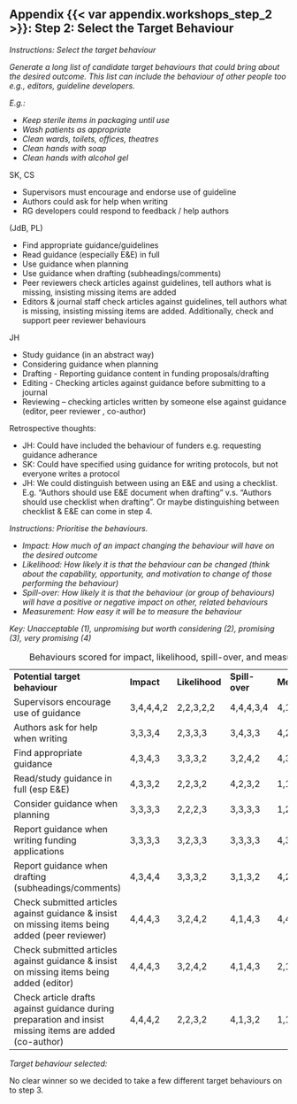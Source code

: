 ## Appendix {{< var appendix.workshops_step_2 >}}: Step 2: Select the Target Behaviour

*Instructions: Select the target behaviour*

*Generate a long list of candidate target behaviours that could bring about the desired outcome. This list can include the behaviour of other people too e.g., editors, guideline developers.*

*E.g.:*

-   *Keep sterile items in packaging until use*
-   *Wash patients as appropriate*
-   *Clean wards, toilets, offices, theatres*
-   *Clean hands with soap*
-   *Clean hands with alcohol gel*

SK, CS

-   Supervisors must encourage and endorse use of guideline
-   Authors could ask for help when writing
-   RG developers could respond to feedback / help authors

(JdB, PL)

-   Find appropriate guidance/guidelines
-   Read guidance (especially E&E) in full
-   Use guidance when planning
-   Use guidance when drafting (subheadings/comments)
-   Peer reviewers check articles against guidelines, tell authors what is missing, insisting missing items are added
-   Editors & journal staff check articles against guidelines, tell authors what is missing, insisting missing items are added. Additionally, check and support peer reviewer behaviours

JH

-   Study guidance (in an abstract way)
-   Considering guidance when planning
-   Drafting - Reporting guidance content in funding proposals/drafting
-   Editing - Checking articles against guidance before submitting to a journal
-   Reviewing – checking articles written by someone else against guidance (editor, peer reviewer , co-author)

Retrospective thoughts:

-   JH: Could have included the behaviour of funders e.g. requesting guidance adherance
-   SK: Could have specified using guidance for writing protocols, but not everyone writes a protocol
-   JH: We could distinguish between using an E&E and using a checklist. E.g. “Authors should use E&E document when drafting” v.s. “Authors should use checklist when drafting”. Or maybe distinguishing between checklist & E&E can come in step 4.

*Instructions: Prioritise the behaviours.*

-   *Impact: How much of an impact changing the behaviour will have on the desired outcome*
-   *Likelihood: How likely it is that the behaviour can be changed (think about the capability, opportunity, and motivation to change of those performing the behaviour)*
-   *Spill-over: How likely it is that the behaviour (or group of behaviours) will have a positive or negative impact on other, related behaviours*
-   *Measurement: How easy it will be to measure the behaviour*

*Key: Unacceptable (1), unpromising but worth considering (2), promising (3), very promising (4)*

|                                                                                                         |            |                |                |                 |
|---------------------------------------------------------------------------------------------------------|------------|----------------|----------------|-----------------|
| **Potential target behaviour**                                                                          | **Impact** | **Likelihood** | **Spill-over** | **Measurement** |
| Supervisors encourage use of guidance                                                                   | 3,4,4,4,2  | 2,2,3,2,2      | 4,4,4,3,4      | 4,1,2,2,1       |
| Authors ask for help when writing                                                                       | 3,3,3,4    | 2,3,3,3        | 3,4,3,3        | 4,2,2,2         |
| Find appropriate guidance                                                                               | 4,3,4,3    | 3,3,3,2        | 3,2,4,2        | 4,3,3,2         |
| Read/study guidance in full (esp E&E)                                                                   | 4,3,3,2    | 2,2,3,2        | 4,2,3,2        | 1,1,1,2         |
| Consider guidance when planning                                                                         | 3,3,3,3    | 2,2,2,3        | 3,3,3,3        | 1,2,1,2         |
| Report guidance when writing funding applications                                                       | 3,3,3,3    | 3,2,3,3        | 3,3,3,3        | 4,3,4,3         |
| Report guidance when drafting (subheadings/comments)                                                    | 4,3,4,4    | 3,3,3,2        | 3,1,3,2        | 4,2,2,3         |
| Check submitted articles against guidance & insist on missing items being added (peer reviewer)         | 4,4,4,3    | 3,2,4,2        | 4,1,4,3        | 4,4,3,3         |
| Check submitted articles against guidance & insist on missing items being added (editor)                | 4,4,4,3    | 3,2,4,2        | 4,1,4,3        | 2,1,2,3         |
| Check article drafts against guidance during preparation and insist missing items are added (co-author) | 4,4,4,2    | 2,2,3,2        | 4,1,3,2        | 1,1,2,2         |

: Behaviours scored for impact, likelihood, spill-over, and measurement

*Target behaviour selected:*

No clear winner so we decided to take a few different target behaviours on to step 3.